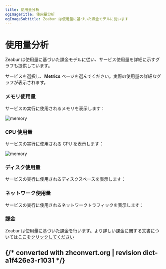 ```yaml
---
title: 使用量分析
ogImageTitle: 使用量分析
ogImageSubtitle: Zeabur は使用量に基づいた課金モデルに従います
---
```


# 使用量分析

Zeabur は使用量に基づいた課金モデルに従い、サービス使用量を詳細に示すグラフも提供しています。

サービスを選択し、**Metrics** ページを選んでください。実際の使用量の詳細なグラフが表示されます。

### メモリ使用量

サービスの実行に使用されるメモリを表示します：

![memory](/manage/metric/memory.png)

### CPU 使用量

サービスの実行に使用される CPU を表示します：

![memory](/manage/metric/CPU.png)

### ディスク使用量

サービスの実行に使用されるディスクスペースを表示します：

### ネットワーク使用量

サービスの実行に使用されるネットワークトラフィックを表示します：

### 課金

Zeabur は使用量に基づいた課金を行います。より詳しい課金に関する文書については[ここをクリックしてください](/zh-TW/billing/pricing)

{/* converted with zhconvert.org | revision dict-a1f426e3-r1031 */}
---